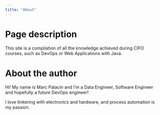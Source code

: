 ```yaml
---
title: "About"
---
```


# Page description
This site is a compilation of all the knowledge achieved during CIFO courses, such as DevOps or Web Applications with Java.

# About the author
Hi! My name is Marc Palacín and I’m a Data Engineer, Software Engineer and hopefully a future DevOps engineer!

I love tinkering with electronics and hardware, and process automation is my passion.